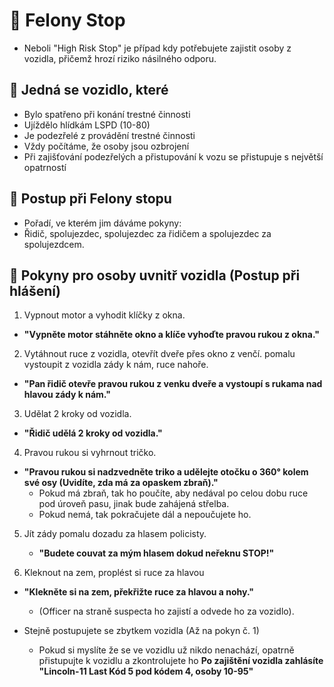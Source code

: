 # 🚓 Felony Stop

- Neboli "High Risk Stop" je případ kdy potřebujete zajistit osoby z vozidla, přičemž hrozí riziko násilného odporu.

## 🚗 Jedná se vozidlo, které

- Bylo spatřeno při konání trestné činnosti
- Ujíždělo hlídkám LSPD (10-80)
- Je podezřelé z provádění trestné činnosti
- Vždy počítáme, že osoby jsou ozbrojení
- Při zajišťování podezřelých a přistupování k vozu se přistupuje s největší opatrností

## 👮 Postup při Felony stopu
- Pořadí, ve kterém jim dáváme pokyny:
- Řidič, spolujezdec, spolujezdec za řidičem a spolujezdec za spolujezdcem.

## 🧑 Pokyny pro osoby uvnitř vozidla (Postup při hlášení)

1. Vypnout motor a vyhodit klíčky z okna.
 - **"Vypněte motor stáhněte okno a klíče vyhoďte pravou rukou z okna."**

2. Vytáhnout ruce z vozidla, otevřít dveře přes okno z venčí. pomalu vystoupit z vozidla zády k nám, ruce nahoře.
 - **"Pan řidič otevře pravou rukou z venku dveře a vystoupí s rukama nad hlavou zády k nám."**

3. Udělat 2 kroky od vozidla.
 - **"Řidič udělá 2 kroky od vozidla."**

4. Pravou rukou si vyhrnout tričko.
 - **"Pravou rukou si nadzvedněte triko a udělejte otočku o 360° kolem své osy (Uvidíte, zda má za opaskem zbraň)."**
   - Pokud má zbraň, tak ho poučíte, aby nedával po celou dobu ruce pod úroveň pasu, jinak bude zahájená střelba.
   - Pokud nemá, tak pokračujete dál a nepoučujete ho.

5. Jít zády pomalu dozadu za hlasem policisty.
   - **"Budete couvat za mým hlasem dokud neřeknu STOP!"**

6. Kleknout na zem, proplést si ruce za hlavou
 - **"Klekněte si na zem, překřižte ruce za hlavou a nohy."**
   - (Officer na straně suspecta ho zajistí a odvede ho za vozidlo).

- Stejně postupujete se zbytkem vozidla (Až na pokyn č. 1)
  - Pokud si myslíte že se ve vozidlu už nikdo nenachází, opatrně přistupujte k vozidlu a zkontrolujete ho
**Po zajištění vozidla zahlásíte "Lincoln-11 Last Kód 5 pod kódem 4, osoby 10-95"** 
